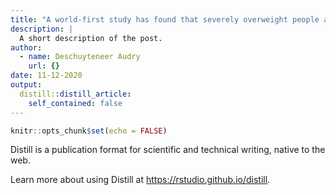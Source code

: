 ```yaml
---
title: "A world-first study has found that severely overweight people are less likely to be able to re-wire their brains and find new neural pathways, a discovery that has significant implications for people recovering from a stroke or brain injury."
description: |
  A short description of the post.
author:
  - name: Deschuyteneer Audry
    url: {}
date: 11-12-2020
output:
  distill::distill_article:
    self_contained: false
---
```


```r
knitr::opts_chunk$set(echo = FALSE)
```

Distill is a publication format for scientific and technical writing, native to the web.

Learn more about using Distill at <https://rstudio.github.io/distill>.


